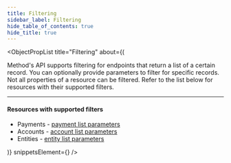 ```yaml
---
title: Filtering
sidebar_label: Filtering
hide_table_of_contents: true
hide_title: true
---
```



<ObjectPropList
  title="Filtering"
  about={(
    <div>
      Method's API supports filtering for endpoints that return a list of a certain record. You can optionally provide
      parameters to filter for specific records. Not all properties of a resource can be filtered. Refer to the list
      below for resources with their supported filters.
      <hr className="dotted-divider" />
      <h4>Resources with supported filters</h4>
      <ul>
        <li>Payments - <a href="/api/core/payments/list#parameters">payment list parameters</a></li>
        <li>Accounts - <a href="/api/core/accounts/list#parameters">account list parameters</a></li>
        <li>Entities - <a href="/api/core/entities/list#parameters">entity list parameters</a></li>
      </ul>
    </div>
  )}
  snippetsElement={<FilteringSample />}
/>
